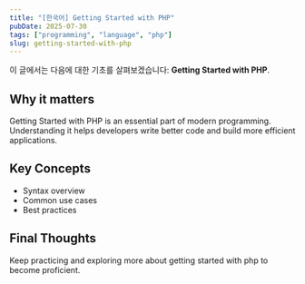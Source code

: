 ```yaml
---
title: "[한국어] Getting Started with PHP"
pubDate: 2025-07-30
tags: ["programming", "language", "php"]
slug: getting-started-with-php
---
```


이 글에서는 다음에 대한 기초를 살펴보겠습니다: **Getting Started with PHP**.

## Why it matters

Getting Started with PHP is an essential part of modern programming. Understanding it helps developers write better code and build more efficient applications.

## Key Concepts

- Syntax overview
- Common use cases
- Best practices

## Final Thoughts

Keep practicing and exploring more about getting started with php to become proficient.
